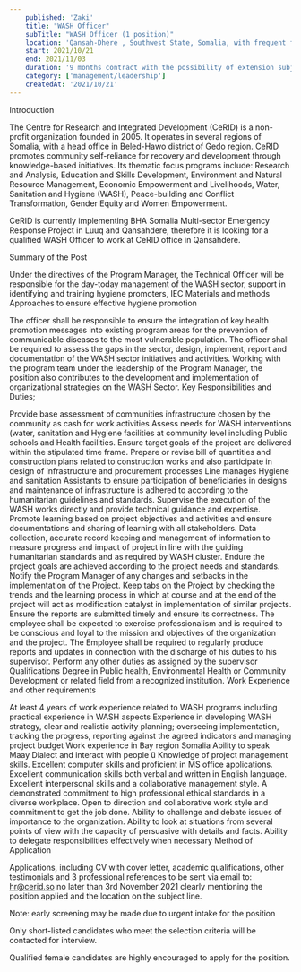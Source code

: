 ```yaml
---
    published: 'Zaki'
    title: "WASH Officer"
    subTitle: "WASH Officer (1 position)"
    location: 'Qansah-Dhere , Southwest State, Somalia, with frequent field visits in project areas and any other place that may be deemed necessary.'
    start: 2021/10/21
    end: 2021/11/03
    duration: '9 months contract with the possibility of extension subject to Mutual agreement and availability of funds'
    category: ['management/leadership']
    createdAt: '2021/10/21'
---
```


Introduction

The Centre for Research and Integrated Development (CeRID) is a non-profit organization founded in 2005. It operates in several regions of Somalia, with a head office in Beled-Hawo district of Gedo region. CeRID promotes community self-reliance for recovery and development through knowledge-based initiatives. Its thematic focus programs include: Research and Analysis, Education and Skills Development, Environment and Natural Resource Management, Economic Empowerment and Livelihoods, Water, Sanitation and Hygiene (WASH), Peace-building and Conflict Transformation, Gender Equity and Women Empowerment.

CeRID is currently implementing BHA Somalia Multi-sector Emergency Response Project in Luuq and Qansahdere, therefore it is looking for a qualified WASH Officer to work at CeRID office in Qansahdere.

Summary of the Post

Under the directives of the Program Manager, the Technical Officer will be responsible for the day-today management of the WASH sector, support in identifying and training hygiene promoters, IEC Materials and methods Approaches to ensure effective hygiene promotion

The officer shall be responsible to ensure the integration of key health promotion messages into existing program areas for the prevention of communicable diseases to the most vulnerable population. The officer shall be required to assess the gaps in the sector, design, implement, report and documentation of the WASH sector initiatives and activities. Working with the program team under the leadership of the Program Manager, the position also contributes to the development and implementation of organizational strategies on the WASH Sector. Key Responsibilities and Duties;

Provide base assessment of communities infrastructure chosen by the community as cash for work activities
Assess needs for WASH interventions (water, sanitation and Hygiene facilities at community level including Public schools and Health facilities.
Ensure target goals of the project are delivered within the stipulated time frame.
Prepare or revise bill of quantities and construction plans related to construction works and also participate in design of infrastructure and procurement processes
Line manages Hygiene and sanitation Assistants to ensure participation of beneficiaries in designs and maintenance of infrastructure is adhered to according to the humanitarian guidelines and standards.
Supervise the execution of the WASH works directly and provide technical guidance and expertise.
Promote learning based on project objectives and activities and ensure documentations and sharing of learning with all stakeholders.
Data collection, accurate record keeping and management of information to measure progress and impact of project in line with the guiding humanitarian standards and as required by WASH cluster.
Endure the project goals are achieved according to the project needs and standards.
Notify the Program Manager of any changes and setbacks in the implementation of the Project.
Keep tabs on the Project by checking the trends and the learning process in which at course and at the end of the project will act as modification catalyst in implementation of similar projects.
Ensure the reports are submitted timely and ensure its correctness.
The employee shall be expected to exercise professionalism and is required to be conscious and loyal to the mission and objectives of the organization and the project.
The Employee shall be required to regularly produce reports and updates in connection with the discharge of his duties to his supervisor.
Perform any other duties as assigned by the supervisor
Qualifications
Degree in Public health, Environmental Health or Community Development or related field from a recognized institution.
Work Experience and other requirements

At least 4 years of work experience related to WASH programs including practical experience in WASH aspects
Experience in developing WASH strategy, clear and realistic activity planning; overseeing implementation, tracking the progress, reporting against the agreed indicators and managing project budget
Work experience in Bay region Somalia
Ability to speak Maay Dialect and interact with people ü Knowledge of project management skills.
Excellent computer skills and proficient in MS office applications.
Excellent communication skills both verbal and written in English language.
Excellent interpersonal skills and a collaborative management style.
A demonstrated commitment to high professional ethical standards in a diverse workplace.
Open to direction and collaborative work style and commitment to get the job done.
Ability to challenge and debate issues of importance to the organization.
Ability to look at situations from several points of view with the capacity of persuasive with details and facts.
Ability to delegate responsibilities effectively when necessary
Method of Application

Applications, including CV with cover letter, academic qualifications, other testimonials and 3 professional references to be sent via email to: hr@cerid.so no later than 3rd November 2021 clearly mentioning the position applied and the location on the subject line.

Note: early screening may be made due to urgent intake for the position

Only short-listed candidates who meet the selection criteria will be contacted for interview.

Qualified female candidates are highly encouraged to apply for the position.
